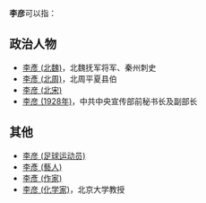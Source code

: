 '''李彦'''可以指：
== 政治人物 ==
* [[李彥_(北魏)|李彥 (北魏)]]，北魏抚军将军、秦州刺史
* [[李彥_(北周)|李彥 (北周)]]，北周平夏县伯
* [[李彦_(北宋)|李彦 (北宋)]]
* [[李彦_(1928年)|李彦 (1928年)]]，中共中央宣传部前秘书长及副部长

== 其他 ==
* [[李彦_(足球运动员)|李彦 (足球运动员)]]
* [[李彥_(藝人)|李彥 (藝人)]]
* [[李彥_(作家)|李彥 (作家)]]
* [[李彦_(化学家)|李彦 (化学家)]]，北京大学教授

{{disambig|Cat=二字李姓人名消歧義|yan}}